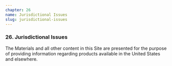```yaml
---
chapter: 26
name: Jurisdictional Issues
slug: jurisdictional-issues
---
```


### 26. Jurisdictional Issues

The Materials and all other content in this Site are presented for the purpose of providing information regarding products available in the United States and elsewhere.
